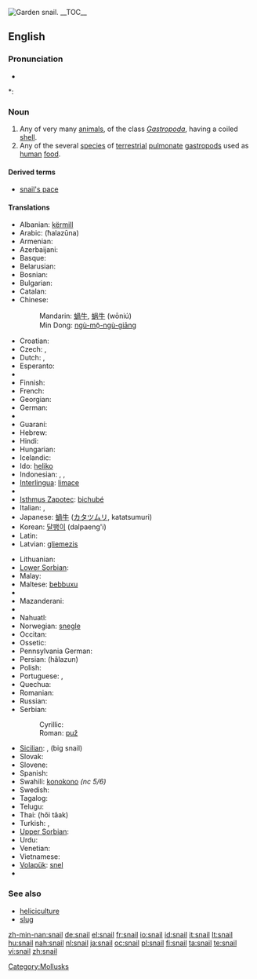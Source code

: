 {{wikipedia}}
{{commons|Helicidae}}
[[Image:Snail2.JPG|thumb|Garden snail.]]
__TOC__
==English==

===Pronunciation===
* {{audio|en-us-snail.ogg|Audio (US)}}

*: {{rhymes|eɪl}}

===Noun===
{{en-noun}}

# Any of very many [[animal]]s, of the class ''[[Gastropoda]]'', having a coiled [[shell]].
# Any of the several [[species]] of [[terrestrial]] [[pulmonate]] [[gastropod]]s used as [[human]] [[food]].

====Derived terms====
* [[snail's pace]]

{{Flowbreak}}

====Translations====
{{top}}
* Albanian: [[kërmill]] {{g|Albanian}}
* Arabic: {{Arab|[[حلزونة]]}} (ħalazūna) {{f}}
* Armenian: {{t|hy|խխունջ|sc=Armn|tr=xxunǰ}}
* Azerbaijani: {{t|az|ilbiz}}
* Basque: {{t|eu|barraskilo}}
* Belarusian: {{t-|be|смоўж|m|sc=Cyrl|xs=Belarusian}}
* Bosnian: {{t-|bs|puž|m}}
* Bulgarian: {{t+|bg|охлюв|tr=oxljuv|m|sc=Cyrl}}
* Catalan: {{t|ca|caragol|m}}
* Chinese:
*: Mandarin: [[蝸牛]], [[蜗牛]] (wōniú)
*: Min Dong: [[ngù-mō̤-ngù-giāng]]
* Croatian: {{t+|hr|puž|m}}
* Czech: {{t+|cs|hlemýžď|m}}, {{t+|cs|šnek|m}}
* Dutch: {{t|nl|slak|f}}, {{t|nl|huisjesslak|f}}
* Esperanto: {{t|eo|heliko}}
* {{trreq|Estonian}}
* Finnish: {{t+|fi|etana}}
* French: {{t+|fr|escargot|m}}
* Georgian: {{t|ka|ლოკოკინა|tr=lokokina}}
* German: {{t+|de|Schnecke|f}}
* {{trreq|Greek}}
* Guaraní: {{t|gn|jatyta}}
* Hebrew: {{t+|he|שבלול|m|sc=Hebr}}
* Hindi: {{t|hi|स्थलीय घोंघा}}
* Hungarian: {{t+|hu|csiga}}
* Icelandic: {{t+|is|snigill|m}}
* Ido: [[heliko]]
* Indonesian: {{t|id|bekicot}}, {{t|id|keong}}, {{t|id|siput}}
* [[Interlingua]]: [[limace]]
* {{trreq|Irish}}
* [[Isthmus Zapotec]]: [[bichubé]]
* Italian: {{t+|it|chiocciola|f}}, {{t+|it|lumaca|f}}
* Japanese: [[蝸牛]] ([[カタツムリ]], katatsumuri)
* Korean: [[달팽이]] (dalpaeng'i)
* Latin: {{t|la|cochlea|f}}
* Latvian: [[gliemezis]] {{m}}
{{mid}}
* Lithuanian: {{t|lt|sraigė|f}}
* [[Lower Sorbian]]: {{tø|dsb|slinik|m|xs=Lower Sorbian}}
* Malay: {{t|ms|siput}}
* Maltese: [[bebbuxu]] {{g|Maltese}}
* {{trreq|Maori}}
* Mazanderani: {{tø|mzn|لیسک|sc=fa-Arab}}
* {{trreq|Mongolian}}
* Nahuatl: {{t|nah|tecciztli}}
* Norwegian: [[snegle]] {{f|m}}
* Occitan: {{t|oc|cagaraula|f}}
* Ossetic: {{t-|os|сæтæлæг|tr=sætælæg}}
* Pennsylvania German: {{tø|pdc|Schneck|m}}
* Persian: {{fa-Arab|[[حلزون]]}} (hâlazun)
* Polish: {{t+|pl|ślimak|m}}
* Portuguese: {{t|pt|caramujo|m}}, {{t|pt|caracol|m}}
* Quechua: {{t|qu|ch'uru}}
* Romanian: {{t-|ro|melc|m}}
* Russian: {{t+|ru|улитка|tr=ulítka|f|sc=Cyrl}}
* Serbian:
*: Cyrillic: {{t|sr|пуж|m}}
*: Roman: [[puž#Serbian|puž]] {{m}}
* [[Sicilian]]: {{tø|scn|babbaluciu|m}}, {{tø|scn|crastuni|m}} (big snail)
* Slovak: {{t-|sk|slimák|m}}
* Slovene: {{t+|sl|polž|m}}
* Spanish: {{t+|es|caracol|m}}
* Swahili: [[konokono]] ''(nc 5/6)''
* Swedish: {{t|sv|snäcka|c}}
* Tagalog: {{t|tl|kuhol}}
* Telugu: {{t|te|నత్త|tr=natta}}
* Thai: {{Thai|[[หอยทาก]]}} (hŏi tâak)
* Turkish: {{t|tr|salyangoz}}, {{t|tr|sümüklüböcek}}
* [[Upper Sorbian]]: {{tø|hsb|šlink|m|xs=Upper Sorbian}}
* Urdu: {{ur-Arab|[[گھونگھا]]}}
* Venetian: {{tø|vec|sciùs}}
* Vietnamese: {{t|vi|ốc}}
* [[Volapük]]: [[snel]]
* {{trreq|Welsh}}
{{bottom}}

===See also===
* [[heliciculture]]
* [[slug]]

[[Category:Mollusks]]

[[zh-min-nan:snail]]
[[de:snail]]
[[el:snail]]
[[fr:snail]]
[[io:snail]]
[[id:snail]]
[[it:snail]]
[[lt:snail]]
[[hu:snail]]
[[nah:snail]]
[[nl:snail]]
[[ja:snail]]
[[oc:snail]]
[[pl:snail]]
[[fi:snail]]
[[ta:snail]]
[[te:snail]]
[[vi:snail]]
[[zh:snail]]